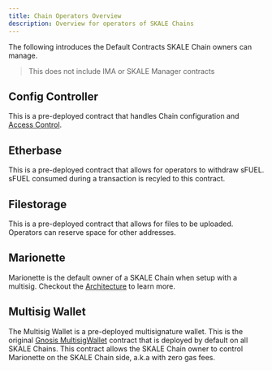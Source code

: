 ```yaml
---
title: Chain Operators Overview
description: Overview for operators of SKALE Chains 
---
```


The following introduces the Default Contracts SKALE Chain owners can manage.

> This does not include IMA or SKALE Manager contracts

## Config Controller

This is a pre-deployed contract that handles Chain configuration and [Access Control](./access-control).

## Etherbase

This is a pre-deployed contract that allows for operators to withdraw sFUEL.
sFUEL consumed during a transaction is recyled to this contract.

## Filestorage

This is a pre-deployed contract that allows for files to be uploaded.
Operators can reserve space for other addresses.

## Marionette

Marionette is the default owner of a SKALE Chain when setup with a multisig.
Checkout the [Architecture](./architecture.mdx#who-is-the-skale-chain-owner) to learn more.

## Multisig Wallet

The Multisig Wallet is a pre-deployed multisignature wallet.
This is the original [Gnosis MultisigWallet](https://github.com/gnosis/MultiSigWallet) contract that is deployed by
default on all SKALE Chains. This contract allows the SKALE Chain owner to control
Marionette on the SKALE Chain side, a.k.a with zero gas fees.